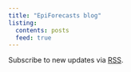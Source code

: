 ```yaml
---
title: "EpiForecasts blog"
listing: 
  contents: posts
  feed: true
---
```


Subscribe to new updates via [RSS](blog.xml).
